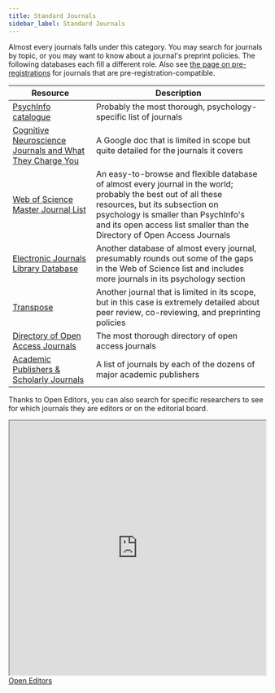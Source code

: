 ```yaml
---
title: Standard Journals
sidebar_label: Standard Journals
---
```


Almost every journals falls under this category. You may search for journals by topic, or you may want to know about a journal's preprint policies. The following databases each fill a different role. Also see [the page on pre-registrations](/running-studies/preparation/reg-reports-journals) for journals that are pre-registration-compatible.

| Resource | Description |
|----------|-------------|
|[PsychInfo catalogue](https://www.apa.org/pubs/databases/psycinfo/coverage) | Probably the most thorough, psychology-specific list of journals |
|[Cognitive Neuroscience Journals and What They Charge You](https://docs.google.com/spreadsheets/d/1E67ONXzXib5i6JeR9ushlE5VL8NtA4vHnomubs64I1M/edit?rm=minimal#gid=0) | A Google doc that is limited in scope but quite detailed for the journals it covers |
| [Web of Science Master Journal List](https://mjl.clarivate.com/search-results) | An easy-to-browse and flexible database of almost every journal in the world; probably the best out of all these resources, but its subsection on psychology is smaller than PsychInfo's and its open access list smaller than the Directory of Open Access Journals |
| [Electronic Journals Library Database](http://rzblx1.uni-regensburg.de/ezeit/about.phtml?lang=en) | Another database of almost every journal, presumably rounds out some of the gaps in the Web of Science list and includes more journals in its psychology section |
[Transpose](https://transpose-publishing.github.io) | Another journal that is limited in its scope, but in this case is extremely detailed about peer review, co-reviewing, and preprinting policies
[Directory of Open Access Journals](https://doaj.org) | The most thorough directory of open access journals |
| [Academic Publishers & Scholarly Journals](https://ooir.org/journals) | A list of journals by each of the dozens of major academic publishers |


Thanks to Open Editors, you can also search for specific researchers to see for which journals they are editors or on the editorial board.

<iframe src="https://openeditors.ooir.org" width="100%" height="500" title="Open Editors"></iframe>
<figcaption><a href = "http://reimaginereview.asapbio.org/explore">Open Editors</a></figcaption>
